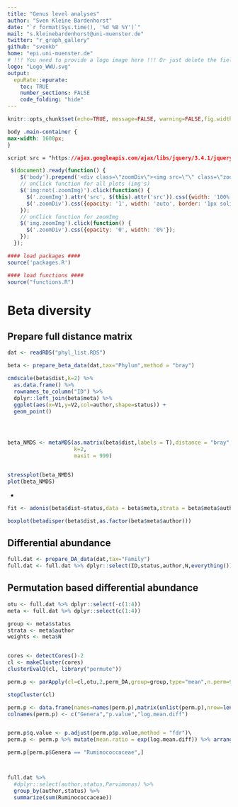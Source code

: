 ```yaml
---
title: "Genus level analyses"
author: "Sven Kleine Bardenhorst"
date: "`r format(Sys.time(), '%d %B %Y')`"
mail: "s.kleinebardenhorst@uni-muenster.de"
twitter: "r_graph_gallery"
github: "svenkb"
home: "epi.uni-muenster.de"
# !!! You need to provide a logo image here !!! Or just delete the field for no logo
logo: "Logo_WWU.svg"
output:
  epuRate::epurate:
    toc: TRUE
    number_sections: FALSE
    code_folding: "hide"
---
```



```r
knitr::opts_chunk$set(echo=TRUE, message=FALSE, warning=FALSE,fig.width = 12)
```

```css
body .main-container {
max-width: 1600px;
}
```

```css
script src = "https://ajax.googleapis.com/ajax/libs/jquery/3.4.1/jquery.min.js"
```

```js
 $(document).ready(function() {
    $('body').prepend('<div class=\"zoomDiv\"><img src=\"\" class=\"zoomImg\"></div>');
    // onClick function for all plots (img's)
    $('img:not(.zoomImg)').click(function() {
      $('.zoomImg').attr('src', $(this).attr('src')).css({width: '100%'});
      $('.zoomDiv').css({opacity: '1', width: 'auto', border: '1px solid white', borderRadius: '5px', position: 'fixed', top: '50%', left: '50%', marginRight: '-50%', transform: 'translate(-50%, -50%)', boxShadow: '0px 0px 50px #888888', zIndex: '50', overflow: 'auto', maxHeight: '100%'});
    });
    // onClick function for zoomImg
    $('img.zoomImg').click(function() {
      $('.zoomDiv').css({opacity: '0', width: '0%'}); 
    });
  });
```

```r
#### load packages ####
source('packages.R')

#### load functions ####
source("functions.R")
```

# Beta diversity 

## Prepare full distance matrix

```r
dat <- readRDS("phyl_list.RDS")

beta <- prepare_beta_data(dat,tax="Phylum",method = "bray")
```

```r
cmdscale(beta$dist,k=2) %>%
  as.data.frame() %>%
  rownames_to_column("ID") %>%
  dplyr::left_join(beta$meta) %>%
  ggplot(aes(x=V1,y=V2,col=author,shape=status)) +
  geom_point()




beta_NMDS <- metaMDS(as.matrix(beta$dist,labels = T),distance = "bray",
                     k=2,
                     maxit = 999)


stressplot(beta_NMDS)
plot(beta_NMDS)
```

+
```r
fit <- adonis(beta$dist~status,data = beta$meta,strata = beta$meta$author,permutations = 1000)

```

```r
boxplot(betadisper(beta$dist,as.factor(beta$meta$author)))

```

## Differential abundance
```r
full.dat <- prepare_DA_data(dat,tax="Family")
full.dat <- full.dat %>% dplyr::select(ID,status,author,N,everything())
```



## Permutation based differential abundance
```r
otu <- full.dat %>% dplyr::select(-c(1:4))
meta <- full.dat %>% dplyr::select(c(1:4))

group <- meta$status
strata <- meta$author
weights <- meta$N


cores <- detectCores()-2
cl <- makeCluster(cores)
clusterEvalQ(cl, library("permute"))

perm.p <- parApply(cl=cl,otu,2,perm_DA,group=group,type="mean",n.perm=9999,strata=strata,plot=F)

stopCluster(cl)

perm.p <- data.frame(names=names(perm.p),matrix(unlist(perm.p),nrow=length(perm.p),byrow=T))
colnames(perm.p) <- c("Genera","p.value","log.mean.diff")


perm.p$q.value <- p.adjust(perm.p$p.value,method = "fdr")\
perm.p <- perm.p %>% mutate(mean.ratio = exp(log.mean.diff)) %>% arrange(q.value)

perm.p[perm.p$Genera == "Ruminococcaceae",]



full.dat %>%
  #dplyr::select(author,status,Parvimonas) %>%
  group_by(author,status) %>%
  summarize(sum(Ruminococcaceae))

```

